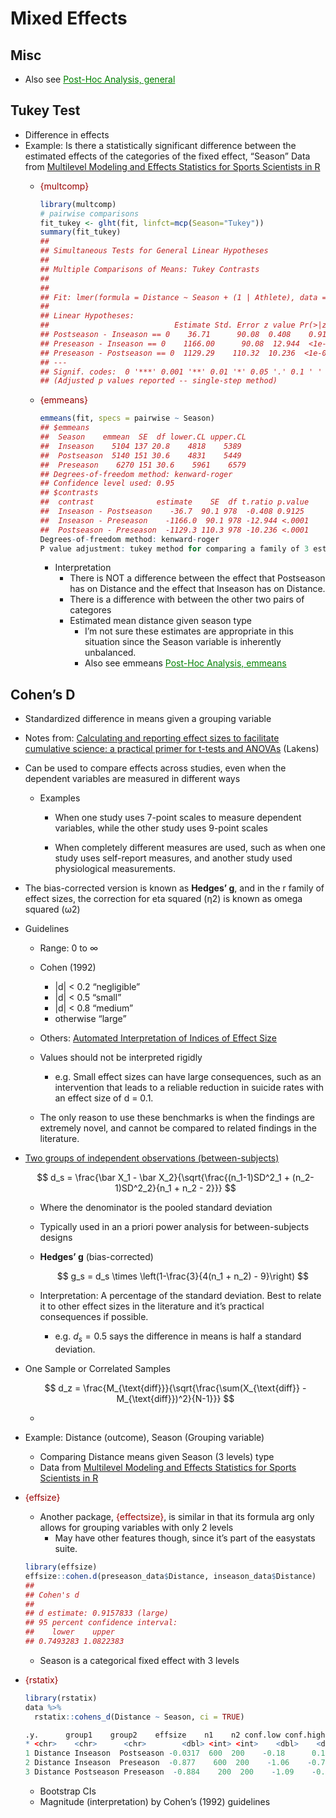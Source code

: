 # Mixed Effects {#sec-phoc-mixeff .unnumbered}

## Misc {#sec-phoc-mixeff-misc .unnumbered}

-   Also see [Post-Hoc Analysis, general](post-hoc-analysis-general.qmd#sec-phoc-gen){style="color: green"}

## Tukey Test {#sec-phoc-mixeff-tukey .unnumbered}

-   Difference in effects
-   [Example]{.ribbon-highlight}: Is there a statistically significant difference between the estimated effects of the categories of the fixed effect, "Season" Data from [Multilevel Modeling and Effects Statistics for Sports Scientists in R](https://ryan-curtis.netlify.app/post/multilevel-modeling-and-effects-statistics-for-sports-scientists-in-r/)
    -   [{multcomp}]{style="color: #990000"}

        ``` r
        library(multcomp)
        # pairwise comparisons
        fit_tukey <- glht(fit, linfct=mcp(Season="Tukey"))
        summary(fit_tukey)
        ## 
        ## Simultaneous Tests for General Linear Hypotheses
        ## 
        ## Multiple Comparisons of Means: Tukey Contrasts
        ## 
        ## 
        ## Fit: lmer(formula = Distance ~ Season + (1 | Athlete), data = data)
        ## 
        ## Linear Hypotheses:
        ##                            Estimate Std. Error z value Pr(>|z|)   
        ## Postseason - Inseason == 0    36.71      90.08  0.408    0.911   
        ## Preseason - Inseason == 0    1166.00      90.08  12.944  <1e-05 ***
        ## Preseason - Postseason == 0  1129.29    110.32  10.236  <1e-05 ***
        ## ---
        ## Signif. codes:  0 '***' 0.001 '**' 0.01 '*' 0.05 '.' 0.1 ' ' 1
        ## (Adjusted p values reported -- single-step method)
        ```

    -   [{emmeans}]{style="color: #990000"}

        ``` r
        emmeans(fit, specs = pairwise ~ Season)
        ## $emmeans
        ##  Season    emmean  SE  df lower.CL upper.CL
        ##  Inseason    5104 137 20.8    4818    5389
        ##  Postseason  5140 151 30.6    4831    5449
        ##  Preseason    6270 151 30.6    5961    6579
        ## Degrees-of-freedom method: kenward-roger 
        ## Confidence level used: 0.95 
        ## $contrasts
        ##  contrast              estimate    SE  df t.ratio p.value
        ##  Inseason - Postseason    -36.7  90.1 978  -0.408 0.9125 
        ##  Inseason - Preseason    -1166.0  90.1 978 -12.944 <.0001 
        ##  Postseason - Preseason  -1129.3 110.3 978 -10.236 <.0001 
        Degrees-of-freedom method: kenward-roger 
        P value adjustment: tukey method for comparing a family of 3 estimates
        ```

        -   Interpretation
            -   There is NOT a difference between the effect that Postseason has on Distance and the effect that Inseason has on Distance.
            -   There is a difference with between the other two pairs of categores
            -   Estimated mean distance given season type
                -   I'm not sure these estimates are appropriate in this situation since the Season variable is inherently unbalanced.
                -   Also see emmeans [Post-Hoc Analysis, emmeans](post-hoc-analysis-emmeans.qmd#sec-phoc-emmeans){style="color: green"}

## Cohen's D {#sec-phoc-mixeff-cohensd .unnumbered}

-   Standardized difference in means given a grouping variable

-   Notes from: [Calculating and reporting effect sizes to facilitate cumulative science: a practical primer for t-tests and ANOVAs](https://pure.tue.nl/ws/files/3835042/1236489301722996.pdf) (Lakens)

-   Can be used to compare effects across studies, even when the dependent variables are measured in different ways

    -   [Examples]{.ribbon-highlight}

        -   When one study uses 7-point scales to measure dependent variables, while the other study uses 9-point scales

        -   When completely different measures are used, such as when one study uses self-report measures, and another study used physiological measurements.

-   The bias-corrected version is known as **Hedges' g**, and in the r family of effect sizes, the correction for eta squared (η2) is known as omega squared (ω2)

-   Guidelines

    -   Range: 0 to $\infty$

    -   Cohen (1992)

        -   \|d\| \< 0.2 "negligible"
        -   \|d\| \< 0.5 "small"
        -   \|d\| \< 0.8 "medium"
        -   otherwise "large"

    -   Others: [Automated Interpretation of Indices of Effect Size](https://easystats.github.io/effectsize/articles/interpret.html)

    -   Values should not be interpreted rigidly

        -   e.g. Small effect sizes can have large consequences, such as an intervention that leads to a reliable reduction in suicide rates with an effect size of d = 0.1.

    -   The only reason to use these benchmarks is when the findings are extremely novel, and cannot be compared to related findings in the literature.

-   [Two groups of independent observations (between-subjects)]{.underline}

    $$
    d_s = \frac{\bar X_1 - \bar X_2}{\sqrt{\frac{(n_1-1)SD^2_1 + (n_2-1)SD^2_2}{n_1 + n_2 - 2}}}
    $$

    -   Where the denominator is the pooled standard deviation

    -   Typically used in an a priori power analysis for between-subjects designs

    -   **Hedges' g** (bias-corrected)

        $$
        g_s = d_s \times \left(1-\frac{3}{4(n_1 + n_2) - 9}\right)
        $$

    -   Interpretation: A percentage of the standard deviation. Best to relate it to other effect sizes in the literature and it's practical consequences if possible.

        -   e.g. $d_s = 0.5$ says the difference in means is half a standard deviation.

-   One Sample or Correlated Samples

    $$
    d_z = \frac{M_{\text{diff}}}{\sqrt{\frac{\sum(X_{\text{diff}} - M_{\text{diff}})^2}{N-1}}}
    $$

    -   

-   [Example]{.ribbon-highlight}: Distance (outcome), Season (Grouping variable)

    -   Comparing Distance means given Season (3 levels) type
    -   Data from [Multilevel Modeling and Effects Statistics for Sports Scientists in R](https://ryan-curtis.netlify.app/post/multilevel-modeling-and-effects-statistics-for-sports-scientists-in-r/)

-   [{effsize}]{style="color: #990000"}

    -   Another package, [{effectsize}]{style="color: #990000"}, is similar in that its formula arg only allows for grouping variables with only 2 levels
        -   May have other features though, since it's part of the easystats suite.

    ``` r
    library(effsize)
    effsize::cohen.d(preseason_data$Distance, inseason_data$Distance)
    ## 
    ## Cohen's d
    ## 
    ## d estimate: 0.9157833 (large)
    ## 95 percent confidence interval:
    ##    lower    upper 
    ## 0.7493283 1.0822383
    ```

    -   Season is a categorical fixed effect with 3 levels

-   [{rstatix}]{style="color: #990000"}

    ``` r
    library(rstatix)
    data %>% 
      rstatix::cohens_d(Distance ~ Season, ci = TRUE)

    .y.      group1    group2    effsize    n1    n2 conf.low conf.high magnitude 
    * <chr>    <chr>      <chr>        <dbl> <int> <int>    <dbl>    <dbl> <ord>     
    1 Distance Inseason  Postseason -0.0317  600  200    -0.18      0.13 negligible
    2 Distance Inseason  Preseason  -0.877    600  200    -1.06    -0.71 large     
    3 Distance Postseason Preseason  -0.884    200  200    -1.09    -0.68 large
    ```

    -   Bootstrap CIs
    -   Magnitude (interpretation) by Cohen's (1992) guidelines
